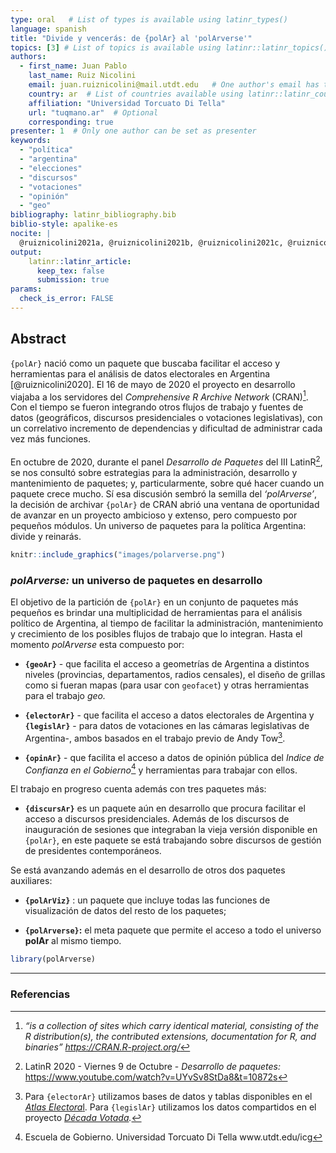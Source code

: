 ```yaml
---
type: oral   # List of types is available using latinr_types()
language: spanish
title: "Divide y vencerás: de {polAr} al 'polArverse'"
topics: [3] # List of topics is available using latinr::latinr_topics()
authors:
  - first_name: Juan Pablo  
    last_name: Ruiz Nicolini
    email: juan.ruiznicolini@mail.utdt.edu   # One author's email has to match the email registered in EasyChair.
    country: ar  # List of countries available using latinr::latinr_countries()
    affiliation: "Universidad Torcuato Di Tella"
    url: "tuqmano.ar"  # Optional 
    corresponding: true
presenter: 1  # Only one author can be set as presenter
keywords: 
  - "política"
  - "argentina"
  - "elecciones"
  - "discursos"
  - "votaciones"
  - "opinión"
  - "geo"
bibliography: latinr_bibliography.bib
biblio-style: apalike-es   
nocite: |
  @ruiznicolini2021a, @ruiznicolini2021b, @ruiznicolini2021c, @ruiznicolini2021
output: 
    latinr::latinr_article:
      keep_tex: false
      submission: true
params: 
  check_is_error: FALSE
---
```


## Abstract

`{polAr}` nació como un paquete que buscaba facilitar el acceso y herramientas para el análisis de datos electorales en Argentina [@ruiznicolini2020]. El 16 de mayo de 2020 el proyecto en desarrollo viajaba a los servidores del *Comprehensive R Archive Network* (CRAN)[^1]. Con el tiempo se fueron integrando otros flujos de trabajo y fuentes de datos (geográficos, discursos presidenciales o votaciones legislativas), con un correlativo incremento de dependencias y dificultad de administrar cada vez más funciones.\
\
En octubre de 2020, durante el panel *Desarrollo de Paquetes* del III LatinR[^2], se nos consultó sobre estrategias para la administración, desarrollo y mantenimiento de paquetes; y, particularmente, sobre qué hacer cuando un paquete crece mucho. Sí esa discusión sembró la semilla del *'polArverse'*, la decisión de archivar `{polAr}` de CRAN abrió una ventana de oportunidad de avanzar en un proyecto ambicioso y extenso, pero compuesto por pequeños módulos. Un universo de paquetes para la política Argentina: divide y reinarás.

[^1]: *"is a collection of sites which carry identical material, consisting of the R distribution(s), the contributed extensions, documentation for R, and binaries" <https://CRAN.R-project.org/>*

[^2]: LatinR 2020 - Viernes 9 de Octubre - *Desarrollo de paquetes:* <https://www.youtube.com/watch?v=UYvSv8StDa8&t=10872s>

```r
knitr::include_graphics("images/polarverse.png")

```

### *polArverse:* un universo de paquetes en desarrollo

El objetivo de la partición de `{polAr}` en un conjunto de paquetes más pequeños es brindar una multiplicidad de herramientas para el análisis político de Argentina, al tiempo de facilitar la administración, mantenimiento y crecimiento de los posibles flujos de trabajo que lo integran. Hasta el momento *polArverse* esta compuesto por:

-   **`{geoAr}`** - que facilita el acceso a geometrías de Argentina a distintos niveles (provincias, departamentos, radios censales), el diseño de grillas como si fueran mapas (para usar con `geofacet`) y otras herramientas para el trabajo *geo.*

-   **`{electorAr}`** - que facilita el acceso a datos electorales de Argentina y **`{legislAr}`** - para datos de votaciones en las cámaras legislativas de Argentina-, ambos basados en el trabajo previo de Andy Tow[^3].

-   **`{opinAr}`** - que facilita el acceso a datos de opinión pública del *Indice de Confianza en el Gobierno*[^4] y herramientas para trabajar con ellos.


[^3]: Para `{electorAr}` utilizamos bases de datos y tablas disponibles en el [*Atlas Electora*l](https://www.andytow.com/access/index.php). Para `{legislAr}` utilizamos los datos compartidos en el proyecto [*Década Votada*](https://decadavotada.andytow.com/doc.html)*.*

[^4]: Escuela de Gobierno. Universidad Torcuato Di Tella www.utdt.edu/icg

El trabajo en progreso cuenta además con tres paquetes más:\

- **`{discursAr}`** es un paquete aún en desarrollo que procura facilitar el acceso a discursos presidenciales. Además de los discursos de inauguración de sesiones que integraban la vieja versión disponible en `{polAr}`, en este paquete se está trabajando sobre discursos de gestión de presidentes contemporáneos. 

Se está avanzando además en el desarrollo de otros dos paquetes auxiliares:

-  **`{polArViz}`** : un paquete que incluye todas las funciones de visualización de datos del resto de los paquetes;

-  **`{polArverse}`:** el meta paquete que permite el acceso a todo el universo **polAr** al mismo tiempo.



```r
library(polArverse)

```

------------------------------------------------------------------------

### Referencias
